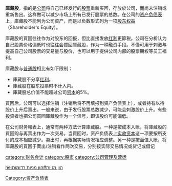 {{unreferenced|time=2018-04-12T09:43:17+00:00}}
{{noteTA
|T=zh-cn:库存股;zh-tw:庫藏股;zh-hk:庫藏股;zh-sg:庫藏股;
|1=zh-cn:库存股;zh-tw:庫藏股;zh-hk:庫藏股;zh-sg:庫藏股;
}}
'''庫藏股'''，指的是[[公司|公司]]将自己已经发行的[[股票|股票]]重新买回，存放於公司，而尚未注销或重新售出。这样做可以减少市场上所有已发行股票的总数。在公司的[[资产负债表|资产负债表]]上，庫藏股不能列为公司资产，而是以负数形式列为一项[[股东权益|股东权益]]（Shareholder's Equity）。

庫藏股的買回往往作为对股东的回报，但比直接发放[[红利|红利]]更節税。公司在分析认为自己股票价格偏低时也往往会買回庫藏股，作为一种融资手段。不僅可用于刺激与提高自己公司股票的交易量与股价，也可以用于提供公司内部的股票期权等员工福利。

庫藏股与[[普通股|普通股]]相比有如下限制：
*庫藏股不分享[[红利|红利]]。
*庫藏股在股东投票时不计入内。
*庫藏股总价值不能超过公司[[资本|资本]]的5%。

買回后，公司可以选择注销（注销后将不再填报到资产负债表上），或者持有以待股价上升后賣出。一般来说，由于发行股票总数减少，可能会刺激股价上升。有些投资者也把公司買回庫藏股作为一个信号，即该股价可能偏低。

在公司财务報表上，通常有两种方法计算庫藏股。一种是按成本入账，将庫藏股的買回购与再賣出作为一次交易。当買回时，资产负债表上[[实收资本|实收资本]]这一项要按所支付的成本相应减少。卖出时，再根据实际情况相应调整。另一种是按面值入账，将庫藏股的買回于賣出/注销看作两次交易，分别按实际交易情况或贷记或借记

{{金融市场}}

{{Econ-stub}}

{{Authority control}}

[[Category:资产负债表|Category:资产负债表]]
[[category:财务会计|category:财务会计]]
[[category:股市|category:股市]]
[[category:公司管理及营运|category:公司管理及营运]]

[[he:הון_מניות#הון_מניות_רדומות|he:הון מניות#הון מניות רדומות]]